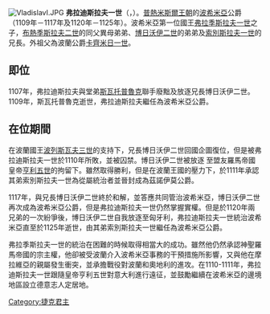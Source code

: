 {{expert|time=2014-07-28T19:09:28+00:00}}
{{unreferenced|time=2014-07-28T19:09:28+00:00}}
[[File:VladislavI.JPG|thumb]]
'''弗拉迪斯拉夫一世'''（{{Lang-cs|Vladislav}}，{{bd|約1065年||1125年|4月12日}}）。[[普熱米斯爾王朝|普熱米斯爾王朝]]的[[波希米亞|波希米亞]]公爵（1109年－1117年及1120年－1125年）。波希米亞第一位國王[[弗拉季斯拉夫二世|弗拉季斯拉夫一世]]之子，[[布熱季斯拉夫二世|布熱季斯拉夫二世]]的同父異母弟弟、[[博日沃伊二世|博日沃伊二世]]的弟弟及[[索別斯拉夫一世|索別斯拉夫一世]]的兄長。外祖父為波蘭公爵[[卡齊米日一世|卡齊米日一世]]。

==即位==
1107年，弗拉迪斯拉夫與堂弟[[斯瓦托普魯克|斯瓦托普魯克]]聯手廢黜及放逐兄長博日沃伊二世。1109年，斯瓦托普魯克逝世，弗拉迪斯拉夫繼任為波希米亞公爵。

==在位期間==
在波蘭國王[[波列斯瓦夫三世|波列斯瓦夫三世]]的支持下，兄長博日沃伊二世回國企圖復位，但是被弗拉迪斯拉夫一世於1110年所敗，並被囚禁。博日沃伊二世被放逐
至盟友羅馬帝國皇帝[[亨利五世_(神聖羅馬帝國)|亨利五世]]的拘留下。雖然取得勝利，但是在波蘭王國的壓力下，於1111年承認其弟索別斯拉夫一世為從屬統治者並晉封成為茲諾伊莫公爵。

1117年，與兄長博日沃伊二世終於和解，並答應共同管治波希米亞，博日沃伊二世再次成為波希米亞公爵，但是弗拉迪斯拉夫一世仍然掌握實權。但是於1120年兩兄弟的一次紛爭後，博日沃伊二世自我放逐至匈牙利，弗拉迪斯拉夫一世統治波希米亞直至於1125年逝世，由其弟索別斯拉夫一世繼任為波希米亞公爵。

弗拉季斯拉夫一世的統治在困難的時候取得相當大的成功。雖然他仍然承認神聖羅馬帝國的宗主權，他卻被受波蘭介入波希米亞事務的干預措施所影響，又與他在摩拉維亞的親屬發生衝突，並承擔戰役對波蘭和奧地利的進攻。在1110-1111年，弗拉迪斯拉夫一世跟隨皇帝亨利五世對意大利進行遠征，並鼓勵繼續在波希米亞的邊境地區設立德意志人定居地。

{{start box}}
{{S-hou|[[普熱米斯爾王朝|普熱米斯爾王朝]]||約1065年|1125年|4月12日}}
{{S-reg}}
{{s-before|堂弟[[斯瓦托普魯克|斯瓦托普魯克]]}}
{{s-title|[[捷克君主列表|波希米亞公爵]]|1109年－1125年
1117－1120年與博日沃伊二世共治}}
{{s-after|弟[[索別斯拉夫一世|索別斯拉夫一世]]}}
{{end box}}

{{Authority control}}
[[Category:捷克君主|Category:捷克君主]]